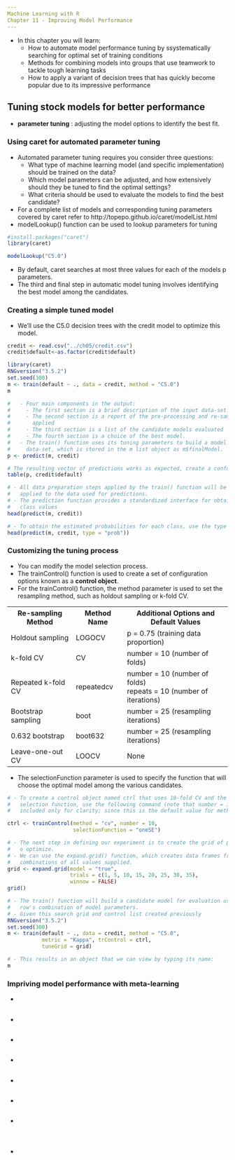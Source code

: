 ```yaml
---
Machine Learning with R
Chapter 11 - Improving Model Performance
---
```


  - In this chapter you will learn:
    - How to automate model performance tuning by ssystematically searching for optimal set of training conditions
    - Methods for combining models into groups that use teamwork to tackle tough learning tasks
    - How to apply a variant of decision trees that has quickly become popular due to its impressive performance

## Tuning stock models for better performance

  - <b>parameter tuning</b> : adjusting the model options to identify the best fit.

### Using caret for automated parameter tuning

  - Automated parameter tuning requires you consider three questions:
    - What type of machine learning model (and specific implementation) should be trained on the data?
    - Which model parameters can be adjusted, and how extensively should they be tuned to find the optimal settings?
    - What criteria should be used to evaluate the models to find the best candidate?
  - For a complete list of models and corresponding tuning parameters covered by caret refer to http://topepo.github.io/caret/modelList.html
  - modelLookup() function can be used to lookup parameters for tuning

```r
#install.packages("caret")
library(caret)

modelLookup("C5.0")
```

  - By default, caret searches at most three values for each of the models p parameters.
  - The third and final step in automatic model tuning involves identifying the best model among the candidates.

### Creating a simple tuned model

  - We'll use the C5.0 decision trees with the credit model to optimize this model.

```r
credit <- read.csv("../ch05/credit.csv")
credit$default<-as.factor(credit$default)

library(caret)
RNGversion("3.5.2")
set.seed(300)
m <- train(default ~ ., data = credit, method = "C5.0")
m

#   - Four main components in the output:
#     - The first section is a brief description of the input data-set.
#     - The second section is a report of the pre-processing and re-sampling methods 
#       applied
#     - The third section is a list of the candidate models evaluated
#     - The fourth section is a choice of the best model.
#   - The train() function uses its tuning parameters to build a model on the full 
#     data-set, which is stored in the m list object as m$finalModel.
p <- predict(m, credit)

# The resulting vector of predictions works as expected, create a confusion matrix:
table(p, credit$default)

# - All data preparation steps applied by the train() function will be similarly 
#   applied to the data used for predictions.
# - The prediction function provides a standardized interface for obtaining predicted
#   class values
head(predict(m, credit))

# - To obtain the estimated probabilities for each class, use the type = "prob".
head(predict(m, credit, type = "prob"))
```

### Customizing the tuning process

  - You can modify the model selection process.
  - The trainControl() function is used to create a set of configuration options known as a <b>control object</b>.
  - For the trainControl() function, the method parameter is used to set the resampling method, such as holdout sampling or k-fold CV.

<table>
  <tr><th>Re-sampling Method</th><th>Method Name</th><th>Additional Options and Default Values</th></tr>
  <tr><td>Holdout sampling</td><td>LOGOCV</td><td>p = 0.75 (training data proportion)</td></tr>
  <tr><td>k-fold CV</td><td>CV</td><td>number = 10 (number of folds)</td></tr>
  <tr><td>Repeated k-fold CV</td><td>repeatedcv</td><td>number = 10 (number of folds)<br />repeats = 10 (number of iterations)</td></tr>
  <tr><td>Bootstrap sampling</td><td>boot</td><td>number = 25 (resampling iterations)</td></tr>
  <tr><td>0.632 bootstrap</td><td>boot632</td><td>number = 25 (resampling iterations)</td></tr>
  <tr><td>Leave-one-out CV</td><td>LOOCV</td><td>None</td></tr>
</table>

  - The selectionFunction parameter is used to specify the function that will choose the optimal model among the various candidates.

```r
# - To create a control object named ctrl that uses 10-fold CV and the oneSE 
#   selection function, use the following command (note that number = 10 is 
#   included only for clarity; since this is the default value for method = "cv")

ctrl <- trainControl(method = "cv", number = 10,
                     selectionFunction = "oneSE")

# - The next step in defining our experiment is to create the grid of parameters
#   o optimize.
# - We can use the expand.grid() function, which creates data frames from the 
#   combinations of all values supplied.
grid <- expand.grid(model = "true",
                    trials = c(1, 5, 10, 15, 20, 25, 30, 35),
                    winnow = FALSE)
grid()

# - The train() function will build a candidate model for evaluation using each 
#   row's combination of model parameters.
# - Given this search grid and control list created previously
RNGversion("3.5.2")
set.seed(300)
m <- train(default ~ ., data = credit, method = "C5.0",
           metric = "Kappa", trControl = ctrl, 
           tuneGrid = grid)

# - This results in an object that we can view by typing its name:
m
```

### Impriving model performance with meta-learning

  - 

## 

  - 

## 

  - 

## 

  - 

## 

  - 

## 

  - 

## 

  - 

### 

```r

```

## 

  - 

